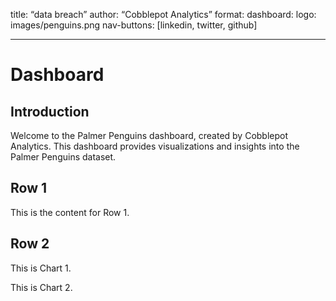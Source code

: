 title: "data breach"
author: "Cobblepot Analytics"
format: 
  dashboard:
    logo: images/penguins.png
    nav-buttons: [linkedin, twitter, github]

-----

#  Dashboard

## Introduction

Welcome to the Palmer Penguins dashboard, created by Cobblepot Analytics. This dashboard provides visualizations and insights into the Palmer Penguins dataset.

## Row 1

::: {.cell}
This is the content for Row 1.
:::

## Row 2 {.tabset}

::: {.cell title='Chart 1'}
This is Chart 1.
:::

::: {.cell title='Chart 2'}
This is Chart 2.
:::
